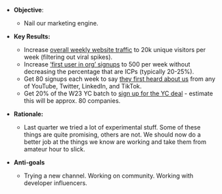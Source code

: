 * **Objective**:
    * Nail our marketing engine. 

* **Key Results:**
    * Increase [overall weekly website traffic](https://app.posthog.com/insights/hg6kfoIG) to 20k unique visitors per week (filtering out viral spikes).
    * Increase [‘first user in org’ signups](https://app.posthog.com/insights/EwWz7QuV) to 500 per week without decreasing the percentage that are ICPs (typically 20-25%).
    * Get 80 signups each week to say [they first heard about us](https://app.posthog.com/insights/jdJgByZC) from any of YouTube, Twitter, LinkedIn, and TikTok.
    * Get 20% of the W23 YC batch to [sign up for the YC deal](https://dashboard.stripe.com/subscriptions?price=price_1MSKjrEuIatRXSdz9W5ExGys) - estimate this will be approx. 80 companies.

* **Rationale:**
    * Last quarter we tried a lot of experimental stuff. Some of these things are quite promising, others are not. We should now do a better job at the things we know are working and take them from amateur hour to slick. 

* **Anti-goals** 
    * Trying a new channel. Working on community. Working with developer influencers.
